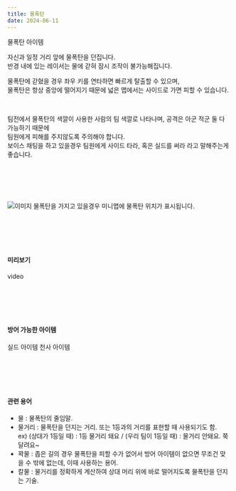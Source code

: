 ```yaml
---
title: 물폭탄
date: 2024-06-11
---
```


<Sprite className="item" backgroundPosition="-168px -243px">물폭탄 아이템</Sprite>

<Bq>자신과 일정 거리 앞에 물폭탄을 던집니다.<br/>
반경 내에 있는 레이서는 물에 갇혀 잠시 조작이 불가능해집니다.</Bq>

물폭탄에 갇혔을 경우 좌우 키를 연타하면 빠르게 탈출할 수 있으며, <br/>
물폭탄은 항상 중앙에 떨어지기 때문에 넓은 맵에서는 사이드로 가면 피할 수 있습니다.

<br/>

팀전에서 물폭탄의 색깔이 사용한 사람의 팀 색깔로 나타나며, 공격은 아군 적군 둘 다 가능하기 때문에 <br/>
팀원에게 피해를 주지않도록 주의해야 합니다.<br/>
보이스 채팅을 하고 있을경우 팀원에게 사이드 타라, 혹은 실드를 써라 라고 말해주는게 좋습니다.

<br/><br/><br/><br/>

<Division className="mdRatio m0">
    <Img src="" alt="이미지" width="" height=""/>
</Division>

<Division className="mdTip">
    <Paragraph className="mdTipText">물폭탄을 가지고 있을경우 미니맵에 물폭탄 위치가 표시됩니다.</Paragraph>
</Division>

<br/><br/><br/><br/>

#### 미리보기

<Division className="mdRatio">video</Division>

<br/><br/><br/><br/>

#### 방어 가능한 아이템

<Division className="mdFlex mdCg">
    <Sprite className="item" backgroundPosition="-244px -165px">실드 아이템</Sprite>
    <Sprite className="item" backgroundPosition="-87px -13px">천사 아이템</Sprite>
</Division>

<br/><br/><br/><br/>

#### 관련 용어

- 물 : 물폭탄의 줄임말.
- 물거리 : 물폭탄을 던지는 거리. 또는 1등과의 거리를 표현할 때 사용되기도 함. <br/>
ex) (상대가 1등일 때) : 1등 물거리 돼요 / (우리 팀이 1등일 때) : 물거리 안돼요. 쭉 달려요~
- 꽉물 : 좁은 길의 경우 물폭탄을 피할 수가 없어서 방어 아이템이 없으면 무조건 맞을 수 밖에 없는데, 이때 사용하는 용어.
- 칼물 : 물거리를 정확하게 계산하여 상대 머리 위에 바로 떨어지도록 물폭탄을 던지는 기술. 
